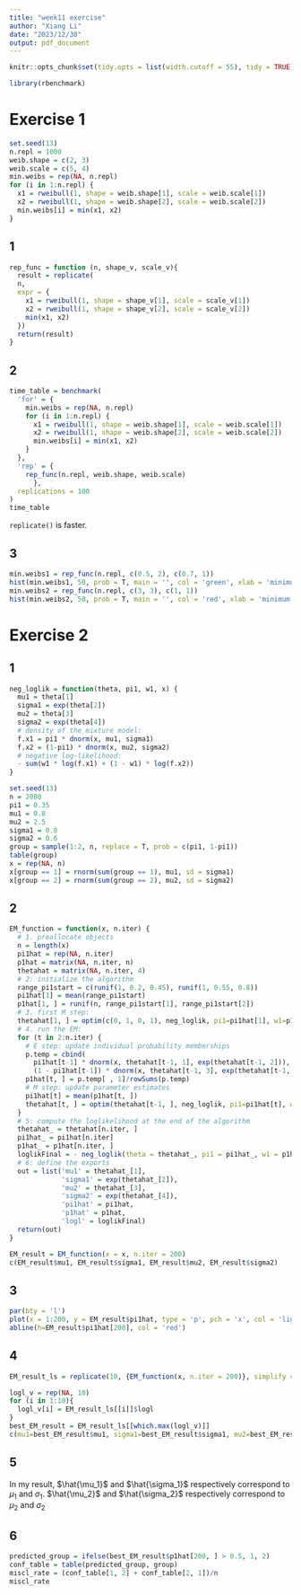 ```yaml
---
title: "week11 exercise"
author: "Xiang Li"
date: "2023/12/30"
output: pdf_document
---
```

```r
knitr::opts_chunk$set(tidy.opts = list(width.cutoff = 55), tidy = TRUE)
```
```r
library(rbenchmark)
```
# Exercise 1
```r
set.seed(13)
n.repl = 1000
weib.shape = c(2, 3)
weib.scale = c(5, 4)
min.weibs = rep(NA, n.repl)
for (i in 1:n.repl) {
  x1 = rweibull(1, shape = weib.shape[1], scale = weib.scale[1])
  x2 = rweibull(1, shape = weib.shape[2], scale = weib.scale[2])
  min.weibs[i] = min(x1, x2)
}
```
## 1
```r
rep_func = function (n, shape_v, scale_v){
  result = replicate(
  n,
  expr = {
    x1 = rweibull(1, shape = shape_v[1], scale = scale_v[1])
    x2 = rweibull(1, shape = shape_v[2], scale = scale_v[2])
    min(x1, x2)
  })
  return(result)
}

```
## 2
```r
time_table = benchmark(
  'for' = {
    min.weibs = rep(NA, n.repl)
    for (i in 1:n.repl) {
      x1 = rweibull(1, shape = weib.shape[1], scale = weib.scale[1])
      x2 = rweibull(1, shape = weib.shape[2], scale = weib.scale[2])
      min.weibs[i] = min(x1, x2)
    }
  },
  'rep' = {
    rep_func(n.repl, weib.shape, weib.scale)
      },
  replications = 100
)
time_table
```
`replicate()` is faster.

## 3
```r
min.weibs1 = rep_func(n.repl, c(0.5, 2), c(0.7, 1))
hist(min.weibs1, 50, prob = T, main = '', col = 'green', xlab = 'minimum of two Weibull random variables1')
min.weibs2 = rep_func(n.repl, c(3, 3), c(1, 1))
hist(min.weibs2, 50, prob = T, main = '', col = 'red', xlab = 'minimum of two Weibull random variables2')
```

# Exercise 2
## 1
```r
neg_loglik = function(theta, pi1, w1, x) {
  mu1 = theta[1]
  sigma1 = exp(theta[2])
  mu2 = theta[3]
  sigma2 = exp(theta[4])
  # density of the mixture model:
  f.x1 = pi1 * dnorm(x, mu1, sigma1)
  f.x2 = (1-pi1) * dnorm(x, mu2, sigma2)
  # negative log-likelihood:
  - sum(w1 * log(f.x1) + (1 - w1) * log(f.x2))
}
```
```r
set.seed(13)
n = 2000
pi1 = 0.35
mu1 = 0.8
mu2 = 2.5
sigma1 = 0.8
sigma2 = 0.6
group = sample(1:2, n, replace = T, prob = c(pi1, 1-pi1))
table(group)
x = rep(NA, n)
x[group == 1] = rnorm(sum(group == 1), mu1, sd = sigma1)
x[group == 2] = rnorm(sum(group == 2), mu2, sd = sigma2)
```
## 2
```r
EM_function = function(x, n.iter) {
  # 1. preallocate objects
  n = length(x)
  pi1hat = rep(NA, n.iter)
  p1hat = matrix(NA, n.iter, n)
  thetahat = matrix(NA, n.iter, 4)
  # 2: initialize the algorithm
  range_pi1start = c(runif(1, 0.2, 0.45), runif(1, 0.55, 0.8))
  pi1hat[1] = mean(range_pi1start)
  p1hat[1, ] = runif(n, range_pi1start[1], range_pi1start[2])
  # 3. first M step:
  thetahat[1, ] = optim(c(0, 1, 0, 1), neg_loglik, pi1=pi1hat[1], w1=p1hat[1, ], x=x)$par
  # 4. run the EM:
  for (t in 2:n.iter) {
    # E step: update individual probability memberships
    p.temp = cbind(
      pi1hat[t-1] * dnorm(x, thetahat[t-1, 1], exp(thetahat[t-1, 2])),
      (1 - pi1hat[t-1]) * dnorm(x, thetahat[t-1, 3], exp(thetahat[t-1, 4])) )
    p1hat[t, ] = p.temp[ , 1]/rowSums(p.temp)
    # M step: update parameter estimates
    pi1hat[t] = mean(p1hat[t, ])
    thetahat[t, ] = optim(thetahat[t-1, ], neg_loglik, pi1=pi1hat[t], w1=p1hat[t, ], x=x)$par
  }
  # 5: compute the loglikelihood at the end of the algorithm
  thetahat_ = thetahat[n.iter, ]
  pi1hat_ = pi1hat[n.iter]
  p1hat_ = p1hat[n.iter, ]
  loglikFinal = - neg_loglik(theta = thetahat_, pi1 = pi1hat_, w1 = p1hat_, x)
  # 6: define the exports
  out = list('mu1' = thetahat_[1],
             'sigma1' = exp(thetahat_[2]),
             'mu2' = thetahat_[3],
             'sigma2' = exp(thetahat_[4]),
             'pi1hat' = pi1hat,
             'p1hat' = p1hat,
             'logl' = loglikFinal)
  return(out)
}
```
```r
EM_result = EM_function(x = x, n.iter = 200)
c(EM_result$mu1, EM_result$sigma1, EM_result$mu2, EM_result$sigma2)
```
## 3
```r
par(bty = 'l')
plot(x = 1:200, y = EM_result$pi1hat, type = 'p', pch = 'x', col = 'lightblue', xlab = 'iteration', ylab = 'pi1hat')
abline(h=EM_result$pi1hat[200], col = 'red')
```

## 4
```r
EM_result_ls = replicate(10, {EM_function(x, n.iter = 200)}, simplify = F)
```
```r
logl_v = rep(NA, 10)
for (i in 1:10){
  logl_v[i] = EM_result_ls[[i]]$logl
}
best_EM_result = EM_result_ls[[which.max(logl_v)]]
c(mu1=best_EM_result$mu1, sigma1=best_EM_result$sigma1, mu2=best_EM_result$mu2, sigma2=best_EM_result$sigma2)
```
## 5
In my result, $\hat{\mu_1}$ and $\hat{\sigma_1}$ respectively correspond to $\mu_1$ and $\sigma_1$. $\hat{\mu_2}$ and $\hat{\sigma_2}$ respectively correspond to $\mu_2$ and $\sigma_2$

## 6
```r
predicted_group = ifelse(best_EM_result$p1hat[200, ] > 0.5, 1, 2)
conf_table = table(predicted_group, group)
miscl_rate = (conf_table[1, 2] + conf_table[2, 1])/n
miscl_rate
```

